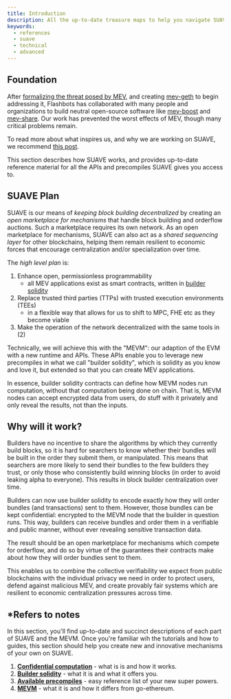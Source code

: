 ```yaml
---
title: Introduction
description: All the up-to-date treasure maps to help you navigate SUAVE like the pirate you were born to be
keywords:
  - references
  - suave
  - technical
  - advanced
---
```


## Foundation

After [formalizing the threat posed by MEV](https://arxiv.org/pdf/1904.05234.pdf), and creating [mev-geth](https://github.com/flashbots/mev-geth) to begin addressing it, Flashbots has collaborated with many people and organizations to build neutral open-source software like [mev-boost](https://github.com/flashbots/mev-boost) and [mev-share](https://github.com/flashbots/MEV-Share). Our work has prevented the worst effects of MEV, though many critical problems remain.

To read more about what inspires us, and why we are working on SUAVE, we recommend [this post](https://writings.flashbots.net/the-future-of-mev-is-suave).

This section describes how SUAVE works, and provides up-to-date reference material for all the APIs and precompiles SUAVE gives you access to.

## SUAVE Plan

SUAVE is our means of _keeping block building decentralized_ by creating an _open marketplace for mechanisms_ that handle block building and orderflow auctions. Such a marketplace requires its own network. As an open marketplace for mechanisms, SUAVE can also act as a _shared sequencing layer_ for other blockchains, helping them remain resilient to economic forces that encourage centralization and/or specialization over time.

The _high level plan_ is:

1. Enhance open, permissionless programmability 
    - all MEV applications exist as smart contracts, written in [builder solidity](/reference/builder-solidity)
2. Replace trusted third parties (TTPs) with trusted execution environments (TEEs)
    - in a flexible way that allows for us to shift to MPC, FHE etc as they become viable
3. Make the operation of the network decentralized with the same tools in (2)

Technically, we will achieve this with the "MEVM": our adaption of the EVM with a new runtime and APIs. These APIs enable you to leverage new precompiles in what we call "builder solidity", which is solidity as you know and love it, but extended so that you can create MEV applications. 

In essence, builder solidity contracts can define how MEVM nodes run computation, without that computation being done on chain. That is, MEVM nodes can accept encrypted data from users, do stuff with it privately and only reveal the results, not than the inputs.

## Why will it work?

Builders have no incentive to share the algorithms by which they currently build blocks, so it is hard for searchers to know whether their bundles will be built in the order they submit them, or manipulated. This means that searchers are more likely to send their bundles to the few builders they trust, or only those who consistently build winning blocks (in order to avoid leaking alpha to everyone). This results in block builder centralization over time.

Builders can now use builder solidity to encode exactly how they will order bundles (and transactions) sent to them. However, those bundles can be kept confidential: encrypted to the MEVM node that the builder in question runs. This way, builders can receive bundles and order them in a verifiable and public manner, without ever revealing sensitive transaction data.

The result should be an open marketplace for mechanisms which compete for orderflow, and do so by virtue of the guarantees their contracts make about how they will order bundles sent to them.

This enables us to combine the collective verifiability we expect from public blockchains with the individual privacy we need in order to protect users, defend against malicious MEV, and create provably fair systems which are resilient to economic centralization pressures across time. 

## *Refers to notes

In this section, you'll find up-to-date and succinct descriptions of each part of SUAVE and the MEVM. Once you're familiar wih the tutorials and how to guides, this section should help you create new and innovative mechanisms of your own on SUAVE.

1. **[Confidential computation](/reference/confidential-computation)** - what is is and how it works.
2. **[Builder solidity](/reference/builder-solidity)** - what it is and what it offers you. 
3. **[Available precompiles](/reference/precompiles)** - easy reference list of your new super powers.
4. **[MEVM](/reference/MEVM)** - what it is and how it differs from go-ethereum.